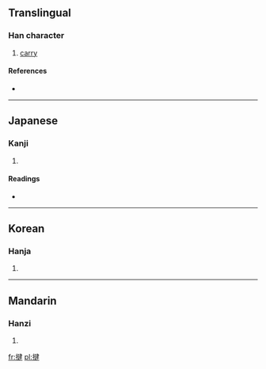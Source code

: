 ==Translingual==

===Han character===
{{Han char|rn=64|rad=手|as=09|sn=12|four=5504<sub>4</sub>|canj=手弓大手 (QNKQ)}}

# [[carry]]

====References====
* {{Han ref|kx=0445.040|dkj=12409|dj=0795.200|hdz=31908.010|uh=63F5|ud=25589|bh=D961|bd=55649}}

----

==Japanese==

===Kanji===
{{ja-kanji|grade=|rs=手09}}

# {{defn|Japanese|sort=手09}}

====Readings====
* {{ja-readings|on=[[けん]] (ken), [[げん]] (gen), [[ごん]] (gon)|kun=[[あげる]] (ageru)}}

----

==Korean==

===Hanja===
{{ko-hanja|hangeul=건|eumhun=|rv=geon|mr=kŏn|y=ken}}

# {{defn|Korean|sort=手09}}

----

==Mandarin==

===Hanzi===
{{cmn-hanzi|pin=[[qián]] ([[qian2]])|wg=ch'ien<sup>2</sup>}}

# {{defn|Mandarin|sort=手09}}

[[fr:揵]]
[[pl:揵]]